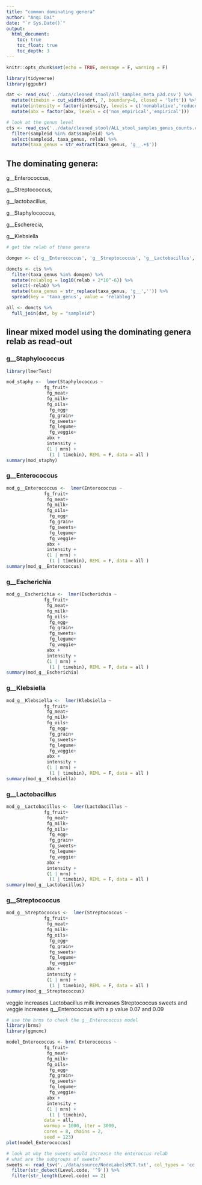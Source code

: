 ```yaml
---
title: "common dominating genera"
author: "Anqi Dai"
date: "`r Sys.Date()`"
output:
  html_document: 
    toc: true
    toc_float: true
    toc_depth: 3
---
```


```r
knitr::opts_chunk$set(echo = TRUE, message = F, warning = F)
```

```r
library(tidyverse)
library(ggpubr)
```

```r
dat <- read_csv('../data/cleaned_stool/all_samples_meta_p2d.csv') %>% 
  mutate(timebin = cut_width(sdrt, 7, boundary=0, closed = 'left')) %>% 
  mutate(intensity = factor(intensity, levels = c('nonablative','reduced','ablative'))) %>% 
  mutate(abx = factor(abx, levels = c('non_empirical','empirical')))

# look at the genus level
cts <- read_csv('../data/cleaned_stool/ALL_stool_samples_genus_counts.csv') %>% 
  filter(sampleid %in% dat$sampleid) %>% 
  select(sampleid, taxa_genus, relab) %>% 
  mutate(taxa_genus = str_extract(taxa_genus, 'g__.+$'))

```

## The dominating genera:

g__Enterococcus, 

g__Streptococcus,

g__lactobacillus, 

g__Staphylococcus, 

g__Escherecia, 

g__Klebsiella

```r
# get the relab of those genera

domgen <- c('g__Enterococcus', 'g__Streptococcus', 'g__Lactobacillus', 'g__Staphylococcus', 'g__Escherichia', 'g__Klebsiella')

domcts <- cts %>% 
  filter(taxa_genus %in% domgen) %>% 
  mutate(relablog = log10(relab + 2*10^-6)) %>% 
  select(-relab) %>% 
  mutate(taxa_genus = str_replace(taxa_genus, 'g__','')) %>% 
  spread(key = 'taxa_genus', value = 'relablog')

all <- domcts %>% 
  full_join(dat, by = "sampleid")

```

## linear mixed model using the dominating genera relab as read-out

### g__Staphylococcus

```r
library(lmerTest)

mod_staphy <-  lmer(Staphylococcus ~ 
              fg_fruit+
               fg_meat+
               fg_milk+
               fg_oils+
                fg_egg+ 
                fg_grain+
                fg_sweets+
                fg_legume+
                fg_veggie+
               abx + 
               intensity + 
               (1 | mrn) +
                (1 | timebin), REML = F, data = all )
summary(mod_staphy)
```



### g__Enterococcus

```r
mod_g__Enterococcus <-  lmer(Enterococcus ~ 
              fg_fruit+
               fg_meat+
               fg_milk+
               fg_oils+
                fg_egg+ 
                fg_grain+
                fg_sweets+
                fg_legume+
                fg_veggie+
               abx + 
               intensity + 
               (1 | mrn) +
                (1 | timebin), REML = F, data = all )
summary(mod_g__Enterococcus)
```

### g__Escherichia

```r
mod_g__Escherichia <-  lmer(Escherichia ~ 
              fg_fruit+
               fg_meat+
               fg_milk+
               fg_oils+
                fg_egg+ 
                fg_grain+
                fg_sweets+
                fg_legume+
                fg_veggie+
               abx + 
               intensity + 
               (1 | mrn) +
                (1 | timebin), REML = F, data = all )
summary(mod_g__Escherichia)
```

### g__Klebsiella

```r
mod_g__Klebsiella <-  lmer(Klebsiella ~ 
              fg_fruit+
               fg_meat+
               fg_milk+
               fg_oils+
                fg_egg+ 
                fg_grain+
                fg_sweets+
                fg_legume+
                fg_veggie+
               abx + 
               intensity + 
               (1 | mrn) +
                (1 | timebin), REML = F, data = all )
summary(mod_g__Klebsiella)
```

### g__Lactobacillus

```r
mod_g__Lactobacillus <-  lmer(Lactobacillus ~ 
              fg_fruit+
               fg_meat+
               fg_milk+
               fg_oils+
                fg_egg+ 
                fg_grain+
                fg_sweets+
                fg_legume+
                fg_veggie+
               abx + 
               intensity + 
               (1 | mrn) +
                (1 | timebin), REML = F, data = all )
summary(mod_g__Lactobacillus)
```

### g__Streptococcus

```r
mod_g__Streptococcus <-  lmer(Streptococcus ~ 
              fg_fruit+
               fg_meat+
               fg_milk+
               fg_oils+
                fg_egg+ 
                fg_grain+
                fg_sweets+
                fg_legume+
                fg_veggie+
               abx + 
               intensity + 
               (1 | mrn) +
                (1 | timebin), REML = F, data = all )
summary(mod_g__Streptococcus)
```

veggie increases Lactobacillus
milk increases Streptococcus
sweets and veggie increases g__Enterococcus with a p value 0.07 and 0.09

```r
# use the brms to check the g__Enterococcus model 
library(brms)   
library(ggmcmc)

model_Enterococcus <- brm( Enterococcus ~ 
              fg_fruit+
               fg_meat+
               fg_milk+
               fg_oils+
                fg_egg+ 
                fg_grain+
                fg_sweets+
                fg_legume+
                fg_veggie+
               abx + 
               intensity + 
               (1 | mrn) +
                (1 | timebin),  
              data = all, 
              warmup = 1000, iter = 3000, 
              cores = 8, chains = 2, 
              seed = 123) 
plot(model_Enterococcus)
```


```r
# look at why the sweets would increase the enteroccus relab 
# what are the subgroups of sweets?
sweets <- read_tsv('../data/source/NodeLabelsMCT.txt', col_types = 'cc')  %>% 
  filter(str_detect(Level.code, '^9')) %>% 
  filter(str_length(Level.code) == 2)
   
```

